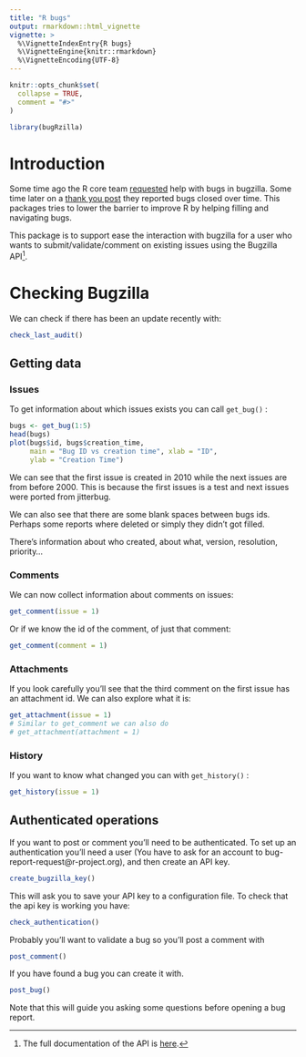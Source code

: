 ```yaml
---
title: "R bugs"
output: rmarkdown::html_vignette
vignette: >
  %\VignetteIndexEntry{R bugs}
  %\VignetteEngine{knitr::rmarkdown}
  %\VignetteEncoding{UTF-8}
---
```


```r
knitr::opts_chunk$set(
  collapse = TRUE,
  comment = "#>"
)
```

```r
library(bugRzilla)
```

# Introduction

Some time ago the R core team [requested](https://developer.r-project.org/Blog/public/2019/10/09/r-can-use-your-help-reviewing-bug-reports/index.html) help with bugs in bugzilla.
Some time later on a [thank you post](https://developer.r-project.org/Blog/public/2019/12/16/thanks-for-reviewing-bug-reports/index.html) they reported bugs closed over time.
This packages tries to lower the barrier to improve R by helping filling and navigating bugs. 

This package is to support ease the interaction with bugzilla for a user who wants to submit/validate/comment on existing issues using the Bugzilla API[^1].

[^1]: The full documentation of the API is [here](https://bugzilla.readthedocs.io/en/latest/api/index.html "API documentation").

# Checking Bugzilla

We can check if there has been an update recently with:

```r
check_last_audit()
```

## Getting data

### Issues

To get information about which issues exists you can call `get_bug()` :

```r
bugs <- get_bug(1:5)
head(bugs)
plot(bugs$id, bugs$creation_time, 
     main = "Bug ID vs creation time", xlab = "ID", 
     ylab = "Creation Time")
```

We can see that the first issue is created in 2010 while the next issues are from before 2000.
This is because the first issues is a test and next issues were ported from jitterbug.

We can also see that there are some blank spaces between bugs ids.
Perhaps some reports where deleted or simply they didn't got filled.

There's information about who created, about what, version, resolution, priority...

### Comments

We can now collect information about comments on issues:

```r
get_comment(issue = 1)
```

Or if we know the id of the comment, of just that comment:

```r
get_comment(comment = 1)
```

### Attachments

If you look carefully you'll see that the third comment on the first issue has an attachment id.
We can also explore what it is:

```r
get_attachment(issue = 1)
# Similar to get_comment we can also do
# get_attachment(attachment = 1)
```

### History

If you want to know what changed you can with `get_history()` :

```r
get_history(issue = 1)
```

## Authenticated operations

If you want to post or comment you'll need to be authenticated.
To set up an authentication you'll need a user (You have to ask for an account to bug-report-request\@r-project.org), and then create an API key.

``` .r
create_bugzilla_key()
```

This will ask you to save your API key to a configuration file.
To check that the api key is working you have:

``` .r
check_authentication()
```

Probably you'll want to validate a bug so you'll post a comment with

```.r
post_comment()
```

If you have found a bug you can create it with.

```.r
post_bug()
```

Note that this will guide you asking some questions before opening a bug report. 
